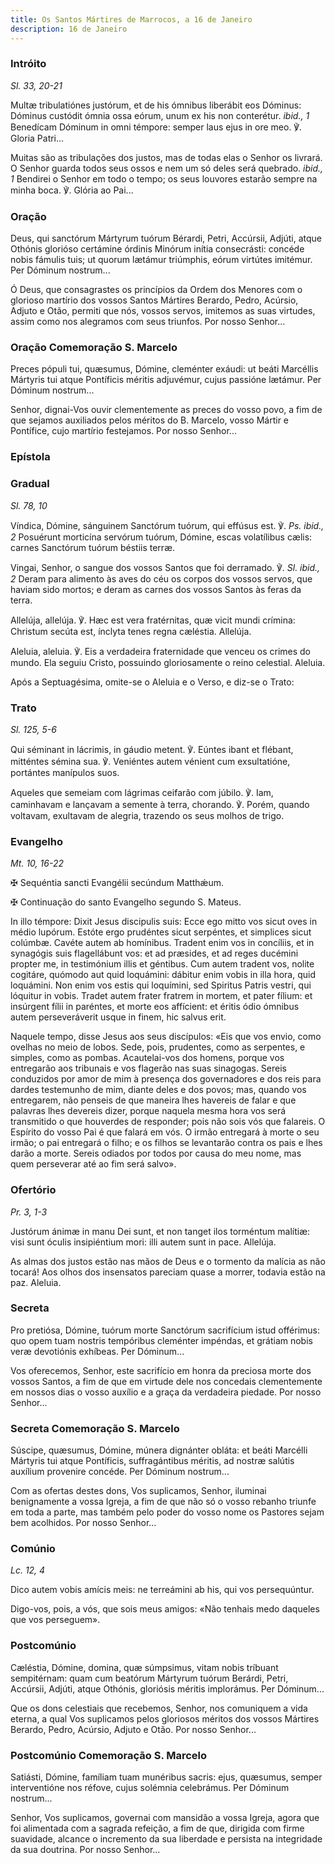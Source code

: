 ```yaml
---
title: Os Santos Mártires de Marrocos, a 16 de Janeiro
description: 16 de Janeiro
---
```


### Intróito

<em>Sl. 33, 20-21</em>

<div class="side-by-side not-content">

Multæ tribulatiónes justórum, et de his ómnibus liberábit eos Dóminus: Dóminus custódit ómnia ossa eórum, unum ex his non conterétur. <em>ibid., 1</em> Benedícam Dóminum in omni témpore: semper laus ejus in ore meo. ℣. Gloria Patri...

Muitas são as tribulações dos justos, mas de todas elas o Senhor os livrará. O Senhor guarda todos seus ossos e nem um só deles será quebrado. <em>ibid., 1</em> Bendirei o Senhor em todo o tempo; os seus louvores estarão sempre na minha boca. ℣. Glória ao Pai...

</div>

### Oração

<div class="side-by-side not-content">

Deus, qui sanctórum Mártyrum tuórum Bérardi, Petri, Accúrsii, Adjúti, atque Othónis glorióso certámine órdinis Minórum inítia consecrásti: concéde nobis fámulis tuis; ut quorum lætámur triúmphis, eórum virtútes imitémur. Per Dóminum nostrum...

Ó Deus, que consagrastes os princípios da Ordem dos Menores com o glorioso martírio dos vossos Santos Mártires Berardo, Pedro, Acúrsio, Adjuto e Otão, permiti que nós, vossos servos, imitemos as suas virtudes, assim como nos alegramos com seus triunfos. Por nosso Senhor...

</div>

### Oração Comemoração S. Marcelo

<div class="side-by-side not-content">

Preces pópuli tui, quæsumus, Dómine, cleménter exáudi: ut beáti Marcéllis Mártyris tui atque Pontíficis méritis adjuvémur, cujus passióne lætámur. Per Dóminum nostrum...

Senhor, dignai-Vos ouvir clementemente as preces do vosso povo, a fim de que sejamos auxiliados pelos méritos do B. Marcelo, vosso Mártir e Pontífice, cujo martírio festejamos. Por nosso Senhor...

</div>

### Epístola


<LinkCard
  href="/missal/comum/15confessoresnaopontifices2#epístola"
  title="Confessores não Pontífices - Missa Justus ut palma"
/>

### Gradual

<em>Sl. 78, 10</em>

<div class="side-by-side not-content">

Víndica, Dómine, sánguinem Sanctórum tuórum, qui effúsus est. ℣. <em>Ps. ibid., 2</em> Posuérunt morticína servórum tuórum, Dómine, escas volatílibus cælis: carnes Sanctórum tuórum béstiis terræ.

Vingai, Senhor, o sangue dos vossos Santos que foi derramado. ℣. <em>Sl. ibid., 2</em> Deram para alimento às aves do céu os corpos dos vossos servos, que haviam sido mortos; e deram as carnes dos vossos Santos às feras da terra.

Allelúja, allelúja. ℣. Hæc est vera fratérnitas, quæ vicit mundi crímina: Christum secúta est, ínclyta tenes regna cæléstia. Allelúja.

Aleluia, aleluia. ℣. Eis a verdadeira fraternidade que venceu os crimes do mundo. Ela seguiu Cristo, possuindo gloriosamente o reino celestial. Aleluia.

</div>

<aside>
  Após a Septuagésima, omite-se o Aleluia e o Verso, e diz-se o Trato:
</aside>

### Trato

<em>Sl. 125, 5-6</em>

<div class="side-by-side not-content">

Qui séminant in lácrimis, in gáudio metent. ℣. Eúntes ibant et flébant, mitténtes sémina sua. ℣. Veniéntes autem vénient cum exsultatióne, portántes manípulos suos.

Aqueles que semeiam com lágrimas ceifarão com júbilo. ℣. Iam, caminhavam e lançavam a semente à terra, chorando. ℣. Porém, quando voltavam, exultavam de alegria, trazendo os seus molhos de trigo.

</div>

### Evangelho

<em>Mt. 10, 16-22</em>

<div class="side-by-side not-content">

<span class="cross text-red-500">✠</span> Sequéntia sancti Evangélii secúndum Matthǽum.

<span class="cross text-red-500">✠</span> Continuação do santo Evangelho segundo S. Mateus.

In illo témpore: Dixit Jesus discipulis suis: Ecce ego mitto vos sicut oves in médio lupórum. Estóte ergo prudéntes sicut serpéntes, et simplices sicut colúmbæ. Cavéte autem ab homínibus. Tradent enim vos in concíliis, et in synagógis suis flagellábunt vos: et ad præsides, et ad reges ducémini propter me, in testimónium illis et géntibus. Cum autem tradent vos, nolite cogitáre, quómodo aut quid loquámini: dábitur enim vobis in illa hora, quid loquámini. Non enim vos estis qui loquímini, sed Spiritus Patris vestri, qui lóquitur in vobis. Tradet autem frater fratrem in mortem, et pater fílium: et insúrgent fílii in paréntes, et morte eos affícient: et éritis ódio ómnibus autem perseveráverit usque in finem, hic salvus erit.

Naquele tempo, disse Jesus aos seus discípulos: «Eis que vos envio, como ovelhas no meio de lobos. Sede, pois, prudentes, como as serpentes, e simples, como as pombas. Acautelai-vos dos homens, porque vos entregarão aos tribunais e vos flagerão nas suas sinagogas. Sereis conduzidos por amor de mim à presença dos governadores e dos reis para dardes testemunho de mim, diante deles e dos povos; mas, quando vos entregarem, não penseis de que maneira lhes havereis de falar e que palavras lhes devereis dizer, porque naquela mesma hora vos será transmitido o que houverdes de responder; pois não sois vós que falareis. O Espírito do vosso Pai é que falará em vós. O irmão entregará à morte o seu irmão; o pai entregará o filho; e os filhos se levantarão contra os pais e lhes darão a morte. Sereis odiados por todos por causa do meu nome, mas quem perseverar até ao fim será salvo».

</div>

### Ofertório

<em>Pr. 3, 1-3</em>

<div class="side-by-side not-content">

Justórum ánimæ in manu Dei sunt, et non tanget ilos torméntum malítiæ: visi sunt óculis insipiéntium mori: illi autem sunt in pace. Allelúja.

As almas dos justos estão nas mãos de Deus e o tormento da malícia as não tocará! Aos olhos dos insensatos pareciam quase a morrer, todavia estão na paz. Aleluia.

</div>

### Secreta

<div class="side-by-side not-content">

Pro pretiósa, Dómine, tuórum morte Sanctórum sacrifícium istud offérimus: quo opem tuam nostris tempóribus cleménter impéndas, et grátiam nobis veræ devotiónis exhíbeas. Per Dóminum...

Vos oferecemos, Senhor, este sacrifício em honra da preciosa morte dos vossos Santos, a fim de que em virtude dele nos concedais clementemente em nossos dias o vosso auxílio e a graça da verdadeira piedade. Por nosso Senhor...

</div>

### Secreta Comemoração S. Marcelo

<div class="side-by-side not-content">

Súscipe, quæsumus, Dómine, múnera dignánter obláta: et beáti Marcélli Mártyris tui atque Pontíficis, suffragántibus méritis, ad nostræ salútis auxílium provenire concéde. Per Dóminum nostrum...

Com as ofertas destes dons, Vos suplicamos, Senhor, iluminai benignamente a vossa Igreja, a fim de que não só o vosso rebanho triunfe em toda a parte, mas também pelo poder do vosso nome os Pastores sejam bem acolhidos. Por nosso Senhor...

</div>

### Comúnio

<em>Lc. 12, 4</em>

<div class="side-by-side not-content">

Dico autem vobis amícis meis: ne terreámini ab his, qui vos persequúntur.

Digo-vos, pois, a vós, que sois meus amigos: «Não tenhais medo daqueles que vos perseguem».

</div>

### Postcomúnio

<div class="side-by-side not-content">

Cæléstia, Dómine, domina, quæ súmpsimus, vitam nobis tríbuant sempitérnam: quam cum beatórum Mártyrum tuórum Berárdi, Petri, Accúrsii, Adjúti, atque Othónis, gloriósis méritis implorámus. Per Dóminum...

Que os dons celestiais que recebemos, Senhor, nos comuniquem a vida eterna, a qual Vos suplicamos pelos gloriosos méritos dos vossos Mártires Berardo, Pedro, Acúrsio, Adjuto e Otão. Por nosso Senhor...

</div>

### Postcomúnio Comemoração S. Marcelo

<div class="side-by-side not-content">

Satiásti, Dómine, famíliam tuam munéribus sacris: ejus, quæsumus, semper interventióne nos réfove, cujus solémnia celebrámus. Per Dóminum nostrum...

Senhor, Vos suplicamos, governai com mansidão a vossa Igreja, agora que foi alimentada com a sagrada refeição, a fim de que, dirigida com firme suavidade, alcance o incremento da sua liberdade e persista na integridade da sua doutrina. Por nosso Senhor...

</div>
